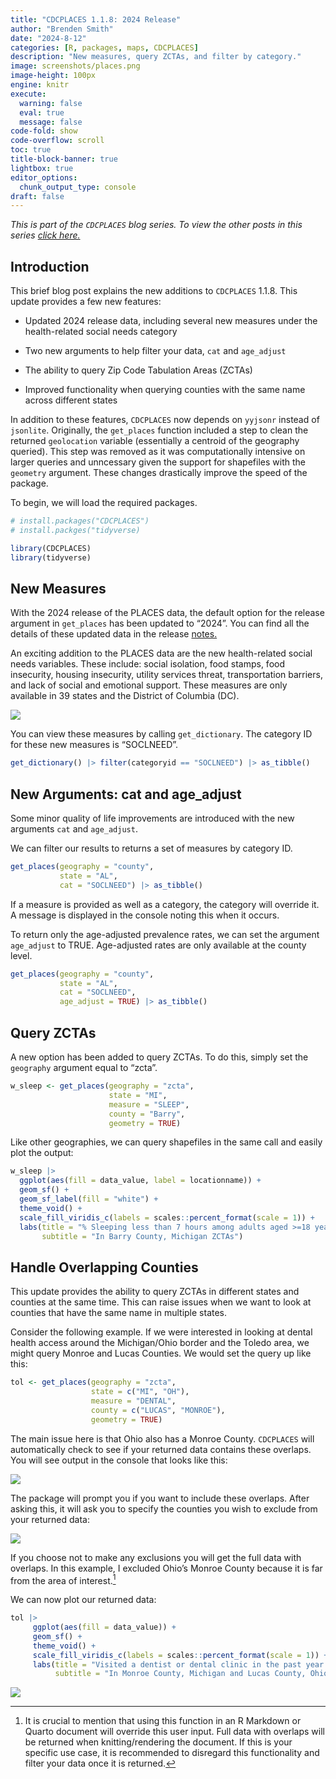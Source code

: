 ```yaml
---
title: "CDCPLACES 1.1.8: 2024 Release"
author: "Brenden Smith"
date: "2024-8-12"
categories: [R, packages, maps, CDCPLACES]
description: "New measures, query ZCTAs, and filter by category."
image: screenshots/places.png
image-height: 100px
engine: knitr
execute: 
  warning: false
  eval: true
  message: false
code-fold: show
code-overflow: scroll
toc: true
title-block-banner: true
lightbox: true
editor_options: 
  chunk_output_type: console
draft: false
---
```


*This is part of the `CDCPLACES` blog series. To view the other posts in this series [click here.](https://brendenmsmith.com/blog#category=CDCPLACES)*

## Introduction

This brief blog post explains the new additions to `CDCPLACES` 1.1.8. This update provides a few new features:

-   Updated 2024 release data, including several new measures under the health-related social needs category

-   Two new arguments to help filter your data, `cat` and `age_adjust`

-   The ability to query Zip Code Tabulation Areas (ZCTAs)

-   Improved functionality when querying counties with the same name across different states

In addition to these features, `CDCPLACES` now depends on `yyjsonr` instead of `jsonlite`. Originally, the `get_places` function included a step to clean the returned `geolocation` variable (essentially a centroid of the geography queried). This step was removed as it was computationally intensive on larger queries and unncessary given the support for shapefiles with the `geometry` argument. These changes drastically improve the speed of the package.

To begin, we will load the required packages.

```r
# install.packages("CDCPLACES")
# install.packges("tidyverse)

library(CDCPLACES)
library(tidyverse)
```

## New Measures

With the 2024 release of the PLACES data, the default option for the release argument in `get_places` has been updated to "2024". You can find all the details of these updated data in the release [notes.](https://www.cdc.gov/places/help/data-notes/index.html)

An exciting addition to the PLACES data are the new health-related social needs variables. These include: social isolation, food stamps, food insecurity, housing insecurity, utility services threat, transportation barriers, and lack of social and emotional support. These measures are only available in 39 states and the District of Columbia (DC).

![](screenshots/HRSN.png)

You can view these measures by calling `get_dictionary`. The category ID for these new measures is "SOCLNEED".

```r
get_dictionary() |> filter(categoryid == "SOCLNEED") |> as_tibble()
```

## New Arguments: cat and age_adjust

Some minor quality of life improvements are introduced with the new arguments `cat` and `age_adjust`.

We can filter our results to returns a set of measures by category ID.

```r
get_places(geography = "county",
           state = "AL", 
           cat = "SOCLNEED") |> as_tibble()
```

If a measure is provided as well as a category, the category will override it. A message is displayed in the console noting this when it occurs.

To return only the age-adjusted prevalence rates, we can set the argument `age_adjust` to TRUE. Age-adjusted rates are only available at the county level.

```r
get_places(geography = "county",
           state = "AL", 
           cat = "SOCLNEED", 
           age_adjust = TRUE) |> as_tibble()
```

## Query ZCTAs

A new option has been added to query ZCTAs. To do this, simply set the `geography` argument equal to "zcta".

```r
w_sleep <- get_places(geography = "zcta", 
                      state = "MI", 
                      measure = "SLEEP",
                      county = "Barry", 
                      geometry = TRUE)
```

Like other geographies, we can query shapefiles in the same call and easily plot the output:

```r
w_sleep |> 
  ggplot(aes(fill = data_value, label = locationname)) +
  geom_sf() +
  geom_sf_label(fill = "white") +
  theme_void() +
  scale_fill_viridis_c(labels = scales::percent_format(scale = 1)) +
  labs(title = "% Sleeping less than 7 hours among adults aged >=18 years",
       subtitle = "In Barry County, Michigan ZCTAs")
```

## Handle Overlapping Counties

This update provides the ability to query ZCTAs in different states and counties at the same time. This can raise issues when we want to look at counties that have the same name in multiple states.

Consider the following example. If we were interested in looking at dental health access around the Michigan/Ohio border and the Toledo area, we might query Monroe and Lucas Counties. We would set the query up like this:

```r
tol <- get_places(geography = "zcta",
                  state = c("MI", "OH"),
                  measure = "DENTAL",
                  county = c("LUCAS", "MONROE"),
                  geometry = TRUE)
```

The main issue here is that Ohio also has a Monroe County. `CDCPLACES` will automatically check to see if your returned data contains these overlaps. You will see output in the console that looks like this:

![](screenshots/terminal1.jpg)

The package will prompt you if you want to include these overlaps. After asking this, it will ask you to specify the counties you wish to exclude from your returned data:

![](screenshots/terminal2.jpg)

If you choose not to make any exclusions you will get the full data with overlaps. In this example, I excluded Ohio's Monroe County because it is far from the area of interest.[^1]

[^1]: It is crucial to mention that using this function in an R Markdown or Quarto document will override this user input. Full data with overlaps will be returned when knitting/rendering the document. If this is your specific use case, it is recommended to disregard this functionality and filter your data once it is returned.

We can now plot our returned data:

```r
tol |> 
     ggplot(aes(fill = data_value)) +
     geom_sf() +
     theme_void() +
     scale_fill_viridis_c(labels = scales::percent_format(scale = 1)) +
     labs(title = "Visited a dentist or dental clinic in the past year among adults aged >=18 years", 
          subtitle = "In Monroe County, Michigan and Lucas County, Ohio ZCTAs")
```

![](screenshots/tol2.png)
